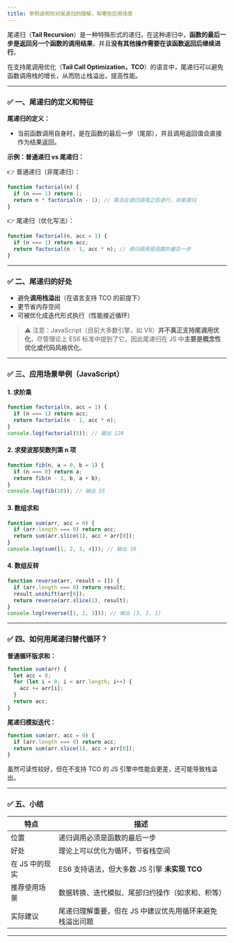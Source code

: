 ```yaml
---
title: 举例说明你对尾递归的理解，有哪些应用场景
---
```


尾递归（**Tail Recursion**）是一种特殊形式的递归，在这种递归中，**函数的最后一步是返回另一个函数的调用结果**，并且**没有其他操作需要在该函数返回后继续进行**。

在支持尾调用优化（**Tail Call Optimization，TCO**）的语言中，尾递归可以避免函数调用栈的增长，从而防止栈溢出，提高性能。

---

### ✅ 一、尾递归的定义和特征

**尾递归的定义：**

* 当前函数调用自身时，是在函数的最后一步（尾部），并且调用返回值会直接作为结果返回。

**示例：普通递归 vs 尾递归：**

👉 普通递归（非尾递归）：

```js
function factorial(n) {
  if (n === 1) return 1;
  return n * factorial(n - 1); // 乘法在递归调用之后进行，非尾递归
}
```

👉 尾递归（优化写法）：

```js
function factorial(n, acc = 1) {
  if (n === 1) return acc;
  return factorial(n - 1, acc * n); // 递归调用是函数的最后一步
}
```

---

### ✅ 二、尾递归的好处

* 避免**调用栈溢出**（在语言支持 TCO 的前提下）
* 更节省内存空间
* 可被优化成迭代形式执行（性能接近循环）

> ⚠️ 注意：JavaScript（目前大多数引擎，如 V8）**并不真正支持尾调用优化**，尽管理论上 ES6 标准中提到了它。因此尾递归在 JS 中**主要是概念性优化或代码风格优化**。

---

### ✅ 三、应用场景举例（JavaScript）

#### 1. **求阶乘**

```js
function factorial(n, acc = 1) {
  if (n === 1) return acc;
  return factorial(n - 1, acc * n);
}
console.log(factorial(5)); // 输出 120
```

#### 2. **求斐波那契数列第 n 项**

```js
function fib(n, a = 0, b = 1) {
  if (n === 0) return a;
  return fib(n - 1, b, a + b);
}
console.log(fib(10)); // 输出 55
```

#### 3. **数组求和**

```js
function sum(arr, acc = 0) {
  if (arr.length === 0) return acc;
  return sum(arr.slice(1), acc + arr[0]);
}
console.log(sum([1, 2, 3, 4])); // 输出 10
```

#### 4. **数组反转**

```js
function reverse(arr, result = []) {
  if (arr.length === 0) return result;
  result.unshift(arr[0]);
  return reverse(arr.slice(1), result);
}
console.log(reverse([1, 2, 3])); // 输出 [3, 2, 1]
```

---

### ✅ 四、如何用尾递归替代循环？

**普通循环版求和：**

```js
function sum(arr) {
  let acc = 0;
  for (let i = 0; i < arr.length; i++) {
    acc += arr[i];
  }
  return acc;
}
```

**尾递归模拟迭代：**

```js
function sum(arr, acc = 0) {
  if (arr.length === 0) return acc;
  return sum(arr.slice(1), acc + arr[0]);
}
```

虽然可读性较好，但在不支持 TCO 的 JS 引擎中性能会更差，还可能导致栈溢出。

---

### ✅ 五、小结

| 特点        | 描述                              |
| --------- | ------------------------------- |
| 位置        | 递归调用必须是函数的最后一步                  |
| 好处        | 理论上可以优化为循环，节省栈空间                |
| 在 JS 中的现实 | ES6 支持语法，但大多数 JS 引擎 **未实现 TCO** |
| 推荐使用场景    | 数据转换、迭代模拟、尾部归约操作（如求和、积等）        |
| 实际建议      | 尾递归理解重要，但在 JS 中建议优先用循环来避免栈溢出问题  |

---


